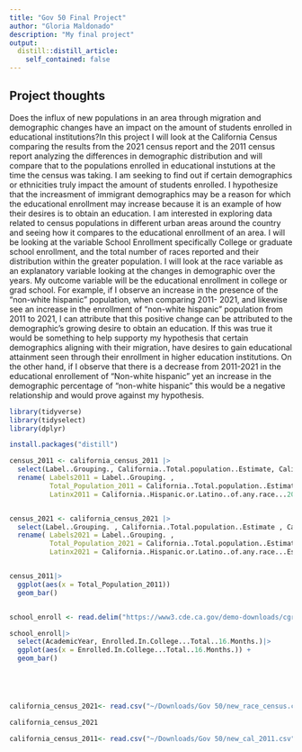 ```yaml
---
title: "Gov 50 Final Project"
author: "Gloria Maldonado"
description: "My final project"
output:
  distill::distill_article:
    self_contained: false
---
```




## Project thoughts


Does the influx of new populations in an area through migration and demographic changes have an impact on the amount of students enrolled in educational institutions?In this project I will look at the California Census comparing the results from the 2021 census report and the 2011 census report analyzing the differences in demographic distribution and will compare that to the populations enrolled in educational instutions at the time the census was taking. I am seeking to find out if certain demographics or ethnicities truly impact the amount of students enrolled. I hypothesize that the increasment of immigrant demographics may be a reason for which the educational enrollment may increase because it is an example of how their desires is to obtain an education.  I am interested in exploring data related to census populations in different urban areas around the country and seeing how it compares to the educational enrollment of an area. I will be looking at the variable School Enrollment specifically College or graduate school enrollment,  and the total number of races reported and their distribution within the greater population. I will look at the race variable as an explanatory variable looking at the changes in demographic over the years. My outcome variable will be the educational enrollment in college or grad school. For example, if I observe an increase in the presence of the "non-white hispanic" population, when comparing 2011- 2021,  and likewise see an increase in the enrollment of "non-white hispanic" population from 2011 to 2021, I can attribute that this positive change can be attributed to the demographic's growing desire to obtain an education. If this was true it would be something to help supporty my hypothesis that certain demographics aligning with their migration, have desires to gain educational attainment seen through their enrollment in higher education institutions. On the other hand, if I observe that there is a decrease from 2011-2021 in the educational enrollement of "Non-white hispanic" yet an increase in the demographic percentage of "non-white hispanic" this would be a negative relationship and would prove against my hypothesis. 



```r
library(tidyverse)
library(tidyselect)
library(dplyr)

install.packages("distill")

```


```r
census_2011 <- california_census_2011 |>
  select(Label..Grouping., California..Total.population..Estimate, California..Hispanic.or.Latino..of.any.race...200.299...Estimate)|>
  rename( Labels2011 = Label..Grouping. , 
          Total_Population_2011 = California..Total.population..Estimate ,
          Latinx2011 = California..Hispanic.or.Latino..of.any.race...200.299...Estimate )


census_2021 <- california_census_2021 |>
  select(Label..Grouping. , California..Total.population..Estimate , California..Hispanic.or.Latino..of.any.race...Estimate) |>
  rename( Labels2021 = Label..Grouping. ,
          Total_Population_2021 = California..Total.population..Estimate ,
          Latinx2021 = California..Hispanic.or.Latino..of.any.race...Estimate)


census_2011|>
  ggplot(aes(x = Total_Population_2011))
  geom_bar()



```



```r
school_enroll <- read.delim("https://www3.cde.ca.gov/demo-downloads/cgr/cgr16mo20.txt")

school_enroll|>
  select(AcademicYear, Enrolled.In.College...Total..16.Months.)|>
  ggplot(aes(x = Enrolled.In.College...Total..16.Months.)) +
  geom_bar()





california_census_2021<- read.csv("~/Downloads/Gov 50/new_race_census.csv")

california_census_2021

california_census_2011<- read.csv("~/Downloads/Gov 50/new_cal_2011.csv")

```



